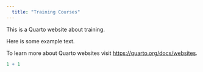 ```yaml
---
  title: "Training Courses"
---
```

  
  This is a Quarto website about training.

Here is some example text.

To learn more about Quarto websites visit <https://quarto.org/docs/websites>.

```r
1 + 1
```
